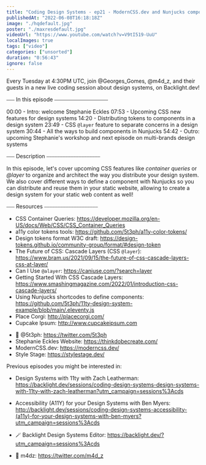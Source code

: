 ```yaml
---
title: "Coding Design Systems - ep21 - ModernCSS.dev and Nunjucks components for a static Web content"
publishedAt: "2022-06-08T16:18:18Z"
image: "./hqdefault.jpg"
poster: "./maxresdefault.jpg"
videoUrl: "https://www.youtube.com/watch?v=V9tI519-UuU"
localImages: true
tags: ["video"]
categories: ["unsorted"]
duration: "0:56:43"
ignore: false
---
```

Every Tuesday at 4:30PM UTC, join @Georges_Gomes, @m4d_z, and their guests in a new live coding session about design systems, on Backlight.dev!

⎯⎯⎯ In this episode ⎯⎯⎯⎯⎯⎯⎯⎯⎯⎯⎯⎯⎯⎯⎯⎯⎯⎯⎯⎯

00:00 - Intro: welcome Stephanie Eckles
07:53 - Upcoming CSS new features for design systems
14:20 - Distributing tokens to components in a design system
23:49 - CSS `@layer` feature to separate concerns in a design system
30:44 - All the ways to build components in Nunjucks
54:42 - Outro: upcoming Stephanie's workshop and next episode on multi-brands design systems

⎯⎯⎯ Description ⎯⎯⎯⎯⎯⎯⎯⎯⎯⎯⎯⎯⎯⎯⎯⎯⎯⎯⎯⎯

In this episode, let's cover upcoming CSS features like _container queries_ or _@layer_ to organize and architect the way you distribute your design system. We also cover different ways to define a component with Nunjucks so you can distribute and reuse them in your static website, allowing to create a design system for your static web content as well!

⎯⎯⎯ Resources ⎯⎯⎯⎯⎯⎯⎯⎯⎯⎯⎯⎯⎯⎯⎯⎯⎯⎯⎯⎯

* CSS Container Queries: https://developer.mozilla.org/en-US/docs/Web/CSS/CSS_Container_Queries
* a11y color tokens tools: https://github.com/5t3ph/a11y-color-tokens/
* Design tokens format W3C draft: https://design-tokens.github.io/community-group/format/#design-token
* The Future of CSS: Cascade Layers (CSS `@layer`): https://www.bram.us/2021/09/15/the-future-of-css-cascade-layers-css-at-layer/
* Can I Use `@alayer`: https://caniuse.com/?search=layer
* Getting Started With CSS Cascade Layers: https://www.smashingmagazine.com/2022/01/introduction-css-cascade-layers/
* Using Nunjucks shortcodes to define components: https://github.com/5t3ph/11ty-design-system-example/blob/main/.eleventy.js
* Place Corgi: http://placecorgi.com/
* Cupcake Ipsum: http://www.cupcakeipsum.com

- 🐥 @5t3ph: https://twitter.com/5t3ph
- Stephanie Eckles Website: https://thinkdobecreate.com/
- ModernCSS.dev: https://moderncss.dev/
- Style Stage: https://stylestage.dev/

Previous episodes you might be interested in:
- Design Systems with 11ty with Zach Leatherman: https://backlight.dev/sessions/coding-design-systems-design-systems-with-11ty-with-zach-leatherman?utm_campaign=sessions%3Acds
- Accessibility (A11Y) for your Design Systems with Ben Myers: http://backlight.dev/sessions/coding-design-systems-accessibility-(a11y)-for-your-design-systems-with-ben-myers?utm_campaign=sessions%3Acds

- 🪄 Backlight Design Systems Editor: https://backlight.dev/?utm_campaign=sessions%3Acds
- 🐥 m4dz: https://twitter.com/m4d_z
